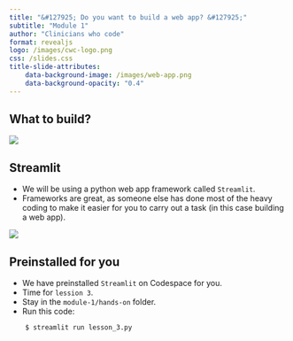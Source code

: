 ```yaml
---
title: "&#127925; Do you want to build a web app? &#127925;"
subtitle: "Module 1"
author: "Clinicians who code"
format: revealjs
logo: /images/cwc-logo.png
css: /slides.css
title-slide-attributes:
    data-background-image: /images/web-app.png
    data-background-opacity: "0.4"
---
```



## What to build?

![](/images/egfr-web-app.png){ fig-align="center" width="max" height="max"}

## Streamlit

* We will be using a python web app framework called `Streamlit`.
* Frameworks are great, as someone else has done most of the heavy coding to make it easier for you to carry out a task (in this case building a web app).

![](/images/streamlit.png){fig-align="center"}

## Preinstalled for you {background-image="/images/computer-and-phone.png" background-opacity="0.3"}

* We have preinstalled `Streamlit` on Codespace for you.
* Time for `lession 3`.
* Stay in the `module-1/hands-on` folder.
* Run this code:

<div class="terminal-border">
        $ streamlit run lesson_3.py
</div>